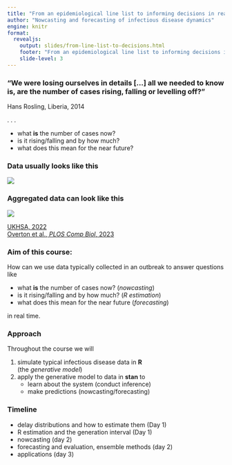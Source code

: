 ```yaml
---
title: "From an epidemiological line list to informing decisions in real-time"
author: "Nowcasting and forecasting of infectious disease dynamics"
engine: knitr
format:
  revealjs:
    output: slides/from-line-list-to-decisions.html
    footer: "From an epidemiological line list to informing decisions in real-time"
    slide-level: 3
---
```


### "We were losing ourselves in details [...] all we needed to know is, are the number of cases rising, falling or levelling off?"

Hans Rosling, Liberia, 2014

. . .

- what **is** the number of cases now?
- is it rising/falling and by how much?
- what does this mean for the near future?

### Data usually looks like this

![](figures/linelist.png)

### Aggregated data can look like this {.smaller}

![](figures/monkeypox_delayed.png)

[UKHSA, 2022](https://www.gov.uk/government/publications/monkeypox-outbreak-technical-briefings/investigation-into-monkeypox-outbreak-in-england-technical-briefing-1) <br>
[Overton et al., *PLOS Comp Biol*, 2023](https://doi.org/10.1371/journal.pcbi.1011463)

### Aim of this course:

How can we use data typically collected in an outbreak to answer questions like

- what **is** the number of cases now? (*nowcasting*)
- is it rising/falling and by how much? (*R estimation*)
- what does this mean for the near future (*forecasting*)

in real time.

### Approach

Throughout the course we will

1. simulate typical infectious disease data in **R** <br>
(the *generative model*)
2. apply the generative model to data in **stan** to 
   - learn about the system (conduct inference)
   - make predictions (nowcasting/forecasting)

### Timeline

::: {.incremental}
- delay distributions and how to estimate them (Day 1)
- R estimation and the generation interval (Day 1)
- nowcasting (day 2)
- forecasting and evaluation, ensemble methods (day 2)
- applications (day 3)
:::


